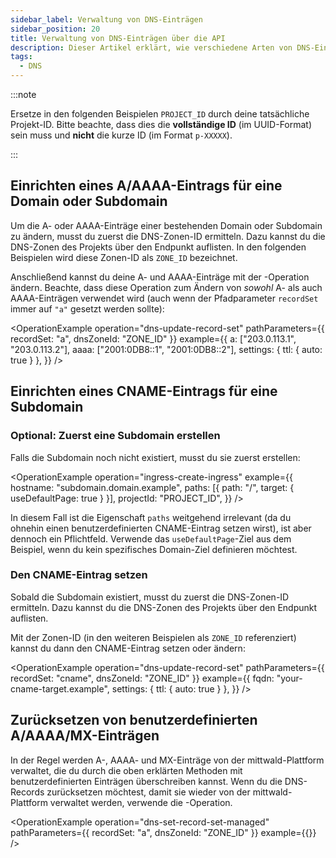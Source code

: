 ```yaml
---
sidebar_label: Verwaltung von DNS-Einträgen
sidebar_position: 20
title: Verwaltung von DNS-Einträgen über die API
description: Dieser Artikel erklärt, wie verschiedene Arten von DNS-Einträgen über die API verwaltet werden können.
tags:
  - DNS
---
```



:::note

Ersetze in den folgenden Beispielen `PROJECT_ID` durch deine tatsächliche Projekt-ID. Bitte beachte, dass dies die
**vollständige ID** (im UUID-Format) sein muss und **nicht** die kurze ID (im Format `p-XXXXX`).

:::

## Einrichten eines A/AAAA-Eintrags für eine Domain oder Subdomain

Um die A- oder AAAA-Einträge einer bestehenden Domain oder Subdomain zu ändern, musst du zuerst die DNS-Zonen-ID ermitteln. Dazu kannst du die DNS-Zonen des Projekts über den Endpunkt <OperationLink operation="dns-list-dns-zones" /> auflisten. In den folgenden Beispielen wird diese Zonen-ID als `ZONE_ID` bezeichnet.

Anschließend kannst du deine A- und AAAA-Einträge mit der <OperationLink operation="dns-update-record-set" />-Operation ändern. Beachte, dass diese Operation zum Ändern von _sowohl_ A- als auch AAAA-Einträgen verwendet wird (auch wenn der Pfadparameter `recordSet` immer auf `"a"` gesetzt werden sollte):

<OperationExample
  operation="dns-update-record-set"
  pathParameters={{ recordSet: "a", dnsZoneId: "ZONE_ID" }}
  example={{
    a: ["203.0.113.1", "203.0.113.2"],
    aaaa: ["2001:0DB8::1", "2001:0DB8::2"],
    settings: { ttl: { auto: true } },
  }}
/>

## Einrichten eines CNAME-Eintrags für eine Subdomain

### Optional: Zuerst eine Subdomain erstellen

Falls die Subdomain noch nicht existiert, musst du sie zuerst erstellen:

<OperationExample
  operation="ingress-create-ingress"
  example={{
    hostname: "subdomain.domain.example",
    paths: [{ path: "/", target: { useDefaultPage: true } }],
    projectId: "PROJECT_ID",
  }}
/>

In diesem Fall ist die Eigenschaft `paths` weitgehend irrelevant (da du ohnehin einen benutzerdefinierten CNAME-Eintrag setzen wirst), ist aber dennoch ein Pflichtfeld. Verwende das `useDefaultPage`-Ziel aus dem Beispiel, wenn du kein spezifisches Domain-Ziel definieren möchtest.

### Den CNAME-Eintrag setzen

Sobald die Subdomain existiert, musst du zuerst die DNS-Zonen-ID ermitteln. Dazu kannst du die DNS-Zonen des Projekts über den Endpunkt <OperationLink operation="dns-list-dns-zones" /> auflisten.

Mit der Zonen-ID (in den weiteren Beispielen als `ZONE_ID` referenziert) kannst du dann den CNAME-Eintrag setzen oder ändern:

<OperationExample
  operation="dns-update-record-set"
  pathParameters={{ recordSet: "cname", dnsZoneId: "ZONE_ID" }}
  example={{
    fqdn: "your-cname-target.example",
    settings: { ttl: { auto: true } },
  }}
/>

## Zurücksetzen von benutzerdefinierten A/AAAA/MX-Einträgen

In der Regel werden A-, AAAA- und MX-Einträge von der mittwald-Plattform verwaltet, die du durch die oben erklärten Methoden mit benutzerdefinierten Einträgen überschreiben kannst. Wenn du die DNS-Records zurücksetzen möchtest, damit sie wieder von der mittwald-Plattform verwaltet werden, verwende die <OperationLink operation="dns-set-record-set-managed" />-Operation.

<OperationExample
  operation="dns-set-record-set-managed"
  pathParameters={{ recordSet: "a", dnsZoneId: "ZONE_ID" }}
  example={{}}
/>

